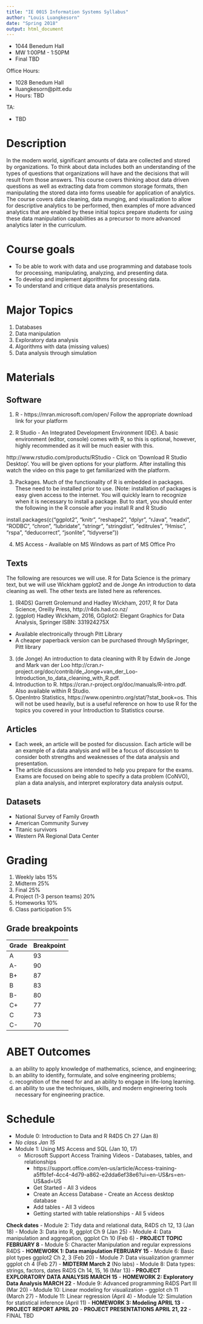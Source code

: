 ```yaml
---
title: "IE 0015 Information Systems Syllabus"
author: "Louis Luangkesorn"
date: "Spring 2018"
output: html_document
---
```


- 1044 Benedum Hall
- MW 1:00PM - 1:50PM
- Final TBD

Office Hours:

- 1028 Benedum Hall
- lluangkesorn@pitt.edu
- Hours: TBD

TA:

- TBD

Description
===========
In the modern world, significant amounts of data are collected and stored by organizations. To think about data includes both an understanding of the types of questions that organizations will have and the decisions that will result from those answers. This course covers thinking about data driven questions as well as extracting data from common storage formats, then manipulating the stored data into forms useable for application of analytics.  The course covers data cleaning, data munging, and visualization to allow for descriptive analytics to be performed, then examples of more advanced analytics that are enabled by these initial topics prepare students for using these data manipulation capabilities as a precursor to more advanced analytics later in the curriculum.

Course goals
============

- To be able to work with data and use programming and database tools for processing, manipulating, analyzing, and presenting data.
- To develop and implement algorithms for processing data.
- To understand and critique data analysis presentations.

Major Topics
==================================

1.  Databases
2.  Data manipulation
3.  Exploratory data analysis
4.  Algorithms with data (missing values)
5.  Data analysis through simulation

# Materials

## Software

1.  R -  https://mran.microsoft.com/open/  Follow the appropriate download link for your platform

2.  R Studio - An Integrated Development Environment (IDE). A basic environment (editor, console) comes with R, so this is optional, however, highly recommended as it will be much easier with this.

http://www.rstudio.com/products/RStudio - Click on 'Download R Studio Desktop'.  You will be given options for your platform.  After installing this watch the video on this page to get familiarized with the platform.

3.  Packages.  Much of the functionality of R is embedded in packages.  These need to be installed prior to use. (Note: installation of packages is easy given access to the internet.  You will quickly learn to recognize when it is necessary to install a package. But to start, you should enter the following in the R console after you install R and R Studio

install.packages(c("ggplot2",  "knitr",  "reshape2",  "dplyr",  "rJava",  "readxl",  "RODBC", "chron",  "lubridate",  "stringr",  "stringdist",  "editrules",  "Hmisc",  "rspa",  "deducorrect", "jsonlite", "tidyverse"))

4.  MS Access - Available on MS Windows as part of MS Office Pro

##  Texts

The following are resources we will use.  R for Data Science is the primary text, but we will use Wickham ggplot2 and de Jonge An introduction to data cleaning as well. The other texts are listed here as references.


1.  (R4DS) Garrett Grolemund and Hadley Wickham, 2017, R for Data Science, Oreilly Press, http://r4ds.had.co.nz/
2.  (ggplot) Hadley Wickham, 2016, GGplot2: Elegant Graphics for Data Analysis, Springer  ISBN: 331924275X
  - Available electronically through Pitt Library
  - A cheaper paperback version can be purchased through MySpringer, Pitt library
3.  (de Jonge) An introduction to data cleaning with R by Edwin de Jonge and Mark van der Loo http://cran.r-project.org/doc/contrib/de_Jonge+van_der_Loo-Introduction_to_data_cleaning_with_R.pdf.
4.  Introduction to R. https://cran.r-project.org/doc/manuals/R-intro.pdf. Also available within R Studio.
5.  OpenIntro Statistics, https://www.openintro.org/stat/?stat_book=os. This will not be used heavily, but is a useful reference on how to use R for the topics you covered in your Introduction to Statistics course.

##  Articles

-  Each week, an article will be posted for discussion.  Each article will be an example of a data analysis and will be a focus of discussion to consider both strengths and weaknesses of the data analysis and presentation.
-  The article discussions are intended to help you prepare for the exams. Exams are focused on being able to specify a data problem (CoNVO), plan a data analysis, and interpret exploratory data analysis output.


## Datasets

-  National Survey of Family Growth
-  American Community Survey
-  Titanic survivors
-  Western PA Regional Data Center

#  Grading

1.  Weekly labs               15%
2.  Midterm                   25%
3.  Final                     25%
4.  Project (1-3 person teams)  20%
5.  Homeworks                 10%
5.  Class participation       5%

## Grade breakpoints


Grade    Breakpoint
-----    ----------
A            93
A-           90
B+           87
B            83
B-           80
C+           77
C            73
C-           70


# ABET Outcomes

a. an ability to apply knowledge of mathematics, science, and engineering;
c. an ability to identify, formulate, and solve engineering problems;
i. recognition of the need for and an ability to engage in life-long learning.
k. an ability to use the techniques, skills, and modern engineering tools necessary for engineering practice.


Schedule
========

- Module 0: Introduction to Data and R R4DS Ch 27 (Jan 8)
- *No class Jan 15*
- Module 1: Using MS Access and SQL (Jan 10, 17)
  - Microsoft Support Access Training Videos - Databases, tables, and relationships
    - https://support.office.com/en-us/article/Access-training-a5ffb1ef-4cc4-4d79-a862-e2dda6ef38e6?ui=en-US&rs=en-US&ad=US
    - Get Started - All 3 videos
    - Create an Access Database - Create an Access desktop database
    - Add tables - All 3 videos
    - Getting started with table relationships - All 5 videos

**Check dates**
- Module 2: Tidy data and relational data, R4DS ch 12, 13 (Jan 18)
- Module 3: Data into R, ggplot Ch 9 (Jan 25)
- Module 4: Data manipulation and aggregation, ggplot Ch 10 (Feb 6)
- **PROJECT TOPIC FEBRUARY 8**
- Module 5: Character Manipulation and regular expressions R4DS 
- **HOMEWORK 1: Data manipulation FEBRUARY 15**
- Module 6: Basic plot types ggplot2 Ch 2, 3 (Feb 20)
- Module 7: Data visualization grammer ggplot ch 4 (Feb 27)
- **MIDTERM March 2** (No labs)
- Module 8: Data types: strings, factors, dates R4DS Ch 14, 15, 16 (Mar 13)
- **PROJECT EXPLORATORY DATA ANALYSIS MARCH 15**
- **HOMEWORK 2: Exploratory Data Analysis MARCH 22**
- Module 9: Advanced programming R4DS Part III (Mar 20)
- Module 10: Linear modeling for visualization - ggplot ch 11 (March 27)
- Module 11: Linear regression (April 4)
- Module 12: Simulation for statistical inference (April 11)
- **HOMEWORK 3: Modeling APRIL 13**
- **PROJECT REPORT APRIL 20**
- **PROJECT PRESENTATIONS APRIL 21, 22**
- FINAL TBD
